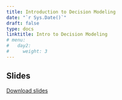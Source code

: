 ---
title: Introduction to Decision Modeling
date: "`r Sys.Date()`"
draft: false
type: docs
linktitle: Intro to Decision Modeling
# menu:
#   day2:
#     weight: 3
---

## Slides

[Download slides](../../../Course_Modularization/Decision trees/Decision Tree HVE/exercise worksheets/decision_tree_HVE_exercise.html)

